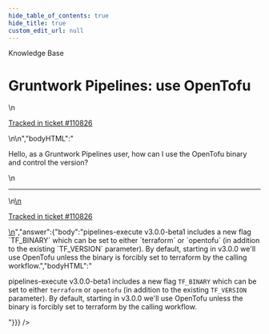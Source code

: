 ```yaml
---
hide_table_of_contents: true
hide_title: true
custom_edit_url: null
---
```



<head>
  <link rel="canonical" href="https://github.com/gruntwork-io/knowledge-base/discussions/808" />
</head>

<CenterLayout>
<span className="searchCategory">Knowledge Base</span>
<h1>Gruntwork Pipelines: use OpenTofu</h1>
<GitHub discussion={{"id":"D_kwDOF8slf84AYVUc","number":808,"author":{"login":"iangrunt"},"title":"Gruntwork Pipelines: use OpenTofu","body":"\nHello, as a Gruntwork Pipelines user, how can I use the OpenTofu binary and control the version? \n\n---\n\n<ins datetime=\"2024-03-15T15:59:46Z\">\n  <p><a href=\"https://support.gruntwork.io/hc/requests/110826\">Tracked in ticket #110826</a></p>\n</ins>\n","bodyHTML":"<p dir=\"auto\">Hello, as a Gruntwork Pipelines user, how can I use the OpenTofu binary and control the version?</p>\n<hr>\n<ins datetime=\"2024-03-15T15:59:46Z\">\n  <p dir=\"auto\"><a href=\"https://support.gruntwork.io/hc/requests/110826\" rel=\"nofollow\">Tracked in ticket #110826</a></p>\n</ins>","answer":{"body":"pipelines-execute v3.0.0-beta1 includes a new flag `TF_BINARY` which can be set to either `terraform` or `opentofu` (in addition to the existing `TF_VERSION` parameter).  By default, starting in v3.0.0 we'll use OpenTofu unless the binary is forcibly set to terraform by the calling workflow.","bodyHTML":"<p dir=\"auto\">pipelines-execute v3.0.0-beta1 includes a new flag <code class=\"notranslate\">TF_BINARY</code> which can be set to either <code class=\"notranslate\">terraform</code> or <code class=\"notranslate\">opentofu</code> (in addition to the existing <code class=\"notranslate\">TF_VERSION</code> parameter).  By default, starting in v3.0.0 we'll use OpenTofu unless the binary is forcibly set to terraform by the calling workflow.</p>"}}} />

</CenterLayout>
  

<!-- ##DOCS-SOURCER-START
{
  "sourcePlugin": "github-discussions",
  "hash": "3dd33f625440140533cf156f964eb707"
}
##DOCS-SOURCER-END -->

